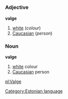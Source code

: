 == {{et}} ==
[[Category:Estonian language]]
===Adjective===
'''valge'''

# [[white]] (''colour'')
# [[Caucasian]] (''person'')

===Noun===
'''valge'''
# [[white]] colour
# [[Caucasian]] person

[[pl:Valge]]